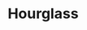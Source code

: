 ---
title: "Hourglass"
meta_title: "Hourglass craft"
description: "Craft de Hourglass"
rank: "c"
draft: false
name: "Hourglass"
recipe_img: "https://wiki.pokexgames.com/images/thumb/1/11/Hourglass.png/30px-Hourglass.png"
level: 51
craft_time: 46380
result: 1
value_npc: 1
ingredients:
  - name: "Big Enchanted Gem"
    quantity: 10
    item_img: "https://wiki.pokexgames.com/images/c/c9/BigEnchantedGem.gif"
    value_npc: 1
  - name: "Glass"
    quantity: 2
    item_img: "https://wiki.pokexgames.com/images/1/15/Glass.png"
    value_npc: 1
  - name: "Iron Bar"
    quantity: 4
    item_img: "https://wiki.pokexgames.com/images/6/6c/Iron_Bar.png"
    value_npc: 1
---